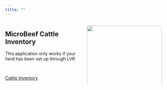 ```yaml
---
title: ""
---
```


::::::: columns
::::: {.column width="50%"}
## MicroBeef Cattle Inventory

::: callout-warning
This application only works if your herd has been set up through LVR
:::

<br>

::: text-center
<a href="https://lvr-explore.shinyapps.io/CattleInventory/"
     class="btn btn-lg btn-info w-80"> Cattle Inventory </a>
:::
:::::

::: {.column width="50%"}
![](images/feedlotsteers.JPG){style="border-radius:8px;" width="100%"}
:::
:::::::
